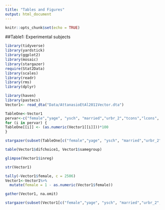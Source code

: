 ```yaml
---
title: "Tables and Figures"
output: html_document
---
```


```r
knitr::opts_chunk$set(echo = TRUE)
```


##Table1: Experimental subjects

```r
library(tidyverse)
library(yardstick)
library(ggplot2)
library(mosaic)
library(stargazer)
require(Stat2Data)
library(scales)
library(readr)
library(rms)
library(dplyr)
```

```r
library(haven)
library(pastecs)
Vector1<- read_dta("Data/AttanasioEtAl2011Vector.dta")
```

```r
TableOne<-Vector1
pervar<-c("female","yage", "ysch", "married","urbr_2","tcons","lcons",  "survhhsz", "familyoutdeg", "friendsoutdeg")
for (i in pervar) {
TableOne[[i]] <- (as.numeric(Vector1[[i]]))*100
}
```

```r
stargazer(subset(TableOne[c("female","yage", "ysch", "married","urbr_2","tcons","lcons","survhhsz", "familyoutdeg", "friendsoutdeg")],TableOne$inreg ==0, type = "html", title="Table1: Experimental Subjects", digits=4, out="table1.html", covariate.labels = c("Female", "Age (years)", "Education (years)", "Household head", "Married", "Lives in municipal centre", "Household consumption ('000pesos/month)", "Log household consumption per month", "Household size", "# of kin recognized in session", "# of friends recognized in session"),summary.stat = c("mean", "sd")))
```

```r
table(Vector1$difchoice1, Vector1$samegroup)
```











```r
glimpse(Vector1$inreg)
```

```r
str(Vector1)
```




```r
tally(~Vector1$female, c = 2506)
Vector1<-Vector1%>%
  mutate(female = 1 - as.numeric(Vector1$female))
```


```r
gather(Vector1, na.omit)
```



```r
stargazer(subset(Vector1[c("female","yage", "ysch", "married","urbr_2","tcons","lcons",  "survhhsz", "familyoutdeg", "friendsoutdeg")], type = "text", title="Table 1: Experimental subjects", out="table1.html", covariate.labels=c("Female", "Age (years)", "Education (years)", "Household head", "Married", "Lives in municipal centre", "Household consumption ('000pesos/month)", "Log household consumption per month", "Household size", "# of kin recognized in session", "# of friends recognized in session")),summary.stat = c("mean", "sd"))
```



